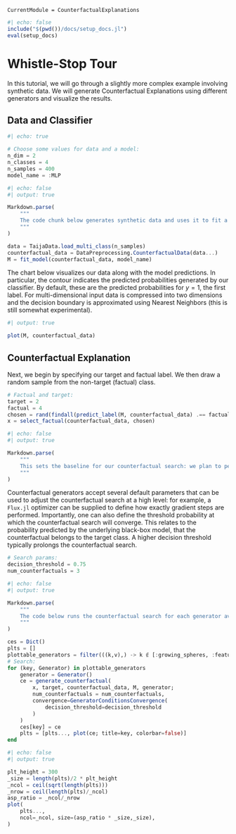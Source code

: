 ``` @meta
CurrentModule = CounterfactualExplanations 
```

```julia
#| echo: false
include("$(pwd())/docs/setup_docs.jl")
eval(setup_docs)
```

# Whistle-Stop Tour

In this tutorial, we will go through a slightly more complex example involving synthetic data. We will generate Counterfactual Explanations using different generators and visualize the results.

## Data and Classifier

```julia
#| echo: true

# Choose some values for data and a model:
n_dim = 2
n_classes = 4
n_samples = 400
model_name = :MLP
```

```julia
#| echo: false
#| output: true

Markdown.parse(
    """
    The code chunk below generates synthetic data and uses it to fit a classifier. The outcome variable `counterfactual_data.y` consists of $(n_classes) classes. The input data `counterfactual_data.X` consists of $(n_dim) features. We generate a total of $(n_samples) samples. On the model side, we have specified `model_name = :$(model_name)`. The `fit_model` can be used to fit a number of default models.
    """
)
```

```julia
data = TaijaData.load_multi_class(n_samples)
counterfactual_data = DataPreprocessing.CounterfactualData(data...)
M = fit_model(counterfactual_data, model_name)
```

The chart below visualizes our data along with the model predictions. In particular, the contour indicates the predicted probabilities generated by our classifier. By default, these are the predicted probabilities for $y=1$, the first label. For multi-dimensional input data is compressed into two dimensions and the decision boundary is approximated using Nearest Neighbors (this is still somewhat experimental).

```julia
#| output: true

plot(M, counterfactual_data)
```

## Counterfactual Explanation

Next, we begin by specifying our target and factual label. We then draw a random sample from the non-target (factual) class.

```julia
# Factual and target:
target = 2
factual = 4
chosen = rand(findall(predict_label(M, counterfactual_data) .== factual))
x = select_factual(counterfactual_data, chosen)
```

```julia
#| echo: false
#| output: true

Markdown.parse(
    """
    This sets the baseline for our counterfactual search: we plan to perturb the factual `x` to change the predicted label from `y`=$(factual) to our target label `target`=$(target).
    """
)
```

Counterfactual generators accept several default parameters that can be used to adjust the counterfactual search at a high level: for example, a `Flux.jl` optimizer can be supplied to define how exactly gradient steps are performed. Importantly, one can also define the threshold probability at which the counterfactual search will converge. This relates to the probability predicted by the underlying black-box model, that the counterfactual belongs to the target class. A higher decision threshold typically prolongs the counterfactual search.

```julia
# Search params:
decision_threshold = 0.75
num_counterfactuals = 3
```



```julia
#| echo: false
#| output: true

Markdown.parse(
    """
    The code below runs the counterfactual search for each generator available in the `generator_catalogue`. In each case, we also call the generic `plot()` method on the generated instance of type `CounterfactualExplanation`. This generates a simple plot that visualizes the entire counterfactual path. The chart below shows the results for all counterfactual generators: Factual: $(factual) → Target: $(target).
    """
)
```

```julia
ces = Dict()
plts = []
plottable_generators = filter(((k,v),) -> k ∉ [:growing_spheres, :feature_tweak], generator_catalogue)
# Search:
for (key, Generator) in plottable_generators
    generator = Generator()
    ce = generate_counterfactual(
        x, target, counterfactual_data, M, generator;
        num_counterfactuals = num_counterfactuals,
        convergence=GeneratorConditionsConvergence(
            decision_threshold=decision_threshold
        )
    )
    ces[key] = ce
    plts = [plts..., plot(ce; title=key, colorbar=false)]
end
```

```julia
#| echo: false
#| output: true

plt_height = 300
_size = length(plts)/2 * plt_height
_ncol = ceil(sqrt(length(plts)))
_nrow = ceil(length(plts)/_ncol)
asp_ratio = _ncol/_nrow
plot(
    plts..., 
    ncol=_ncol, size=(asp_ratio * _size,_size),
)
```